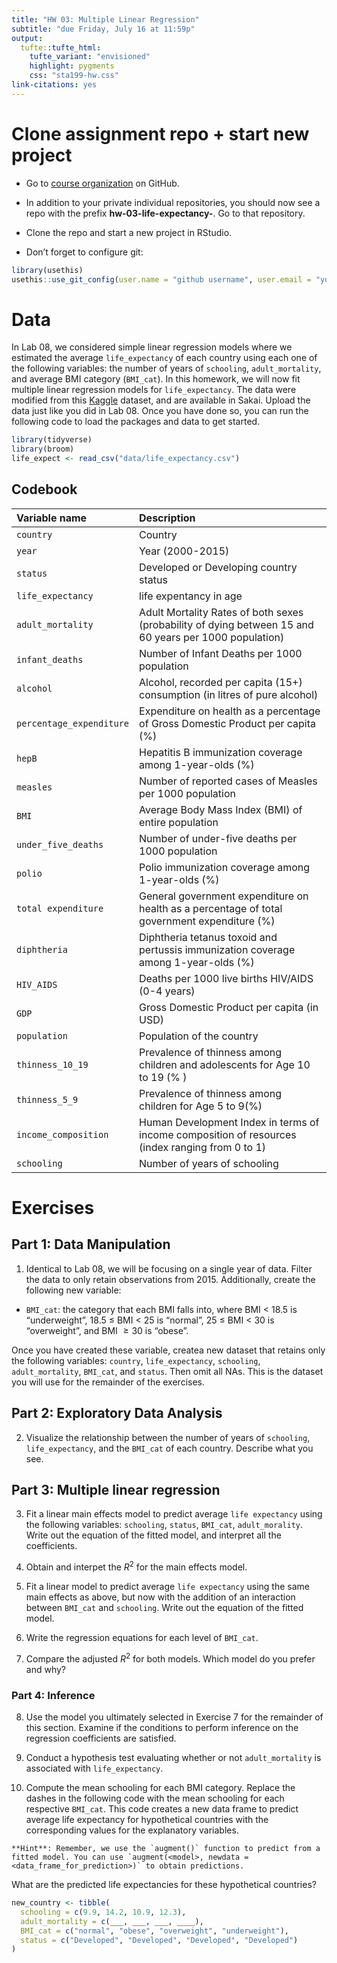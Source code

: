 ```yaml
---
title: "HW 03: Multiple Linear Regression"
subtitle: "due Friday, July 16 at 11:59p"
output: 
  tufte::tufte_html:
    tufte_variant: "envisioned"
    highlight: pygments
    css: "sta199-hw.css"
link-citations: yes
---
```


# Clone assignment repo + start new project

- Go to [course organization](https://github.com/sta199-summer2021) on GitHub.

- In addition to your private individual repositories, you should now see a repo with the prefix **hw-03-life-expectancy-**. Go to that repository.
  
- Clone the repo and start a new project in RStudio.

- Don't forget to configure git:

```r
library(usethis)
usethis::use_git_config(user.name = "github username", user.email = "your email")
```

# Data

In Lab 08, we considered simple linear regression models where we estimated the average `life_expectancy` of each country using each one of the following variables: the number of years of `schooling`, `adult_mortality`, and average BMI category (`BMI_cat`). In this homework, we will now fit multiple linear regression models for `life_expectancy`. The data were modified from this [Kaggle](https://www.kaggle.com/kumarajarshi/life-expectancy-who) dataset, and are available in Sakai. Upload the data just like you did in Lab 08. Once you have done so, you can run the following code to load the packages and data to get started.

```r
library(tidyverse)
library(broom)
life_expect <- read_csv("data/life_expectancy.csv") 
```

## Codebook

| Variable name    | Description 
|:--------|:-------------------------------
| `country` 		     | Country
| `year` 		       | Year (2000-2015)
| `status` 	   | Developed or Developing country status
| `life_expectancy` 		       | life expentancy in age
| `adult_mortality` 	     | Adult Mortality Rates of both sexes (probability of dying between 15 and 60 years per 1000 population)
| `infant_deaths` 		       | Number of Infant Deaths per 1000 population
| `alcohol`  | Alcohol, recorded per capita (15+) consumption (in litres of pure alcohol)
| `percentage_expenditure`   | Expenditure on health as a percentage of Gross Domestic Product per capita (%)
| `hepB`   | Hepatitis B immunization coverage among 1-year-olds (%)
| `measles` 	   | Number of reported cases of Measles per 1000 population
| `BMI` 	   | Average Body Mass Index (BMI) of entire population
| `under_five_deaths`    | Number of under-five deaths per 1000 population
| `polio`    | Polio immunization coverage among 1-year-olds (%)
| `total expenditure`    | General government expenditure on health as a percentage of total government expenditure (%)
| `diphtheria`    | Diphtheria tetanus toxoid and pertussis immunization coverage among 1-year-olds (%)
| `HIV_AIDS`    | Deaths per 1000 live births HIV/AIDS (0-4 years)
| `GDP`    | Gross Domestic Product per capita (in USD)
| `population`    | Population of the country
| `thinness_10_19`    | Prevalence of thinness among children and adolescents for Age 10 to 19 (% )
| `thinness_5_9`    | Prevalence of thinness among children for Age 5 to 9(%)
| `income_composition`    | Human Development Index in terms of income composition of resources (index ranging from 0 to 1)
| `schooling`    | Number of years of schooling

# Exercises

## Part 1: Data Manipulation 

1.  Identical to Lab 08, we will be focusing on a single year of data. Filter the data to only retain observations from 2015. Additionally, create the following new variable:

- `BMI_cat`: the category that each BMI falls into, where BMI < 18.5 is "underweight", 
18.5 $\leq$ BMI $<$ 25 is "normal", 25 $\leq$ BMI $<$ 30 is "overweight", and BMI $\geq 30$ is "obese".

Once you have created these variable, createa new dataset that retains only the following variables: `country`, `life_expectancy`, `schooling`, `adult_mortality`, `BMI_cat`, and `status`.  Then omit all NAs. This is the dataset you will use for the remainder of the exercises.


## Part 2: Exploratory Data Analysis

2. Visualize the relationship between the number of years of `schooling`, `life_expectancy`, and the `BMI_cat` of each country. Describe what you see.

## Part 3: Multiple linear regression

3. Fit a linear main effects model to predict average `life expectancy` using the following variables: `schooling`, `status`, `BMI_cat`, `adult_morality`. Write out the equation of the fitted model, and interpret all the coefficients.

4. Obtain and interpet the $R^2$ for the main effects model.

5. Fit a linear model to predict average `life expectancy` using the same main effects as above, but now with the addition of an interaction between `BMI_cat` and `schooling`.  Write out the equation of the fitted model.

6. Write the regression equations for each level of `BMI_cat`.

7. Compare the adjusted $R^2$ for both models. Which model do you prefer and why?

### Part 4: Inference

8. Use the model you ultimately selected in Exercise 7 for the remainder of this section. Examine if the conditions to perform inference on the regression coefficients are satisfied.

9. Conduct a hypothesis test evaluating whether or not `adult_mortality` is associated with `life_expectancy`.

10. Compute the mean schooling for each BMI category. Replace the dashes in the following code with the mean schooling for each respective `BMI_cat`. This code creates a new data frame to predict average life expectancy for hypothetical countries with the corresponding values for the explanatory variables.

```marginfigure
**Hint**: Remember, we use the `augment()` function to predict from a fitted model. You can use `augment(<model>, newdata = <data_frame_for_prediction>)` to obtain predictions.
```

What are the predicted life expectancies for these hypothetical countries?


```r
new_country <- tibble(
  schooling = c(9.9, 14.2, 10.9, 12.3),
  adult_mortality = c(___, ___, ___, ____),
  BMI_cat = c("normal", "obese", "overweight", "underweight"),
  status = c("Developed", "Developed", "Developed", "Developed")
)
```



